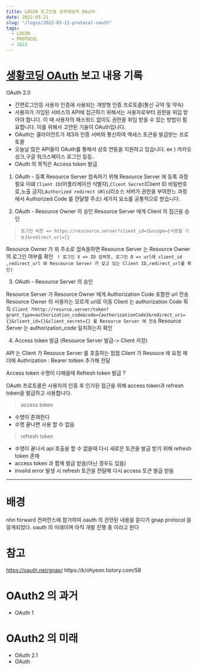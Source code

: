 ```yaml
---
title: LOGIN 로그인을 공부해보자 OAuth
date: 2022-03-21
slug: "/login/2022-03-21-protocol-oauth"
tags:
  - LOGIN
  - PROTOCOL
  - 2022
---
```


#  [생황코딩 OAuth](https://opentutorials.org/course/3405) 보고 내용 기록

OAuth 2.0
  * 간편로그인등 사용자 인증에 사용되는 개방형 인증 프로토콜(통신 규약 및 약속) 
  * 사용자가 가입된 서비스의 API에 접근하기 위해서는 사용자로부터 권한을 위임 받아야 합니다.
    이 때 사용자의 패스워드 없이도 권한을 위임 받을 수 있는 방법이 필요합니다.
    이를 위해서 고안된 기술이 OAuth입니다.
  * OAuth는 클라이언트가 제3자 인증 서버와 통신하여 액세스 토큰을 발급받는 프로토콜
  * 오늘날 많은 API들이 OAuth를 통해서 상호 연동을 지원하고 있습니다.
    ex ) 카카오 싱크,구글 워크스페이스 로그인 등등..
  * OAuth 의 목적은 Access token 발급
  

1. OAuth - 등록
Resource Server 접속하기 위해 Resource Server 에 등록 과정 필요
이떄 `Client ID`(어플리케이션 식별자),`Client Secret`(Client ID 비밀번호로,노출 금지),`Authorized redirect URls`(리소스 서버가 권한을 부여한느 과정에서 Authorized Code 를 전달핳 주소) 세가지 요소를 공통적으로 받습니다.

2. OAuth - Resource Owner 의 승인
Resource Server 에게 Client 의 접근을 승인
 > `로그인 버튼 => https://rescource.server?client_id=1&scope={사용할 기능}&redirect_url={}`

Resource Owner 가 위 주소로 접속을하면
  Resource Server 는 Resource Owner의 로그인 여부를 확인
` ( 로그인 X => ID 입력창, 로그인 O => url에 client_id ,redirect_url 와 Rescource Server 가 갖고 있는 Client ID,redirect_url를 확인)`

3. OAuth - Resource Server 의 승인

  Resource Server 가 Resource Owner 에게 Authorization Code 포함한 url 전송
  Resource Owner 의 사용자는 모르게 url로 이동 Client 는 authorization Code 획득
    `Client 가http://resurce.server/token?grant_type=authorization_code&code={authorizationCode}&redirect_uri={}&client_id={}&client_secret={} 를 Resource Server 에 전송`
  Resource Server 는 authorization_code 일치하는지 확인


4. Access token 발급 (Resource Server 발급-> Client 저장)

API 는 Client 가 Resouce Server 를 호출하는 접점 
Client 가 Resouce 에 요청 헤더에 Authrization : Bearer totken 추가해 전달

Access token 수명이 다해을때 Refresh token 발급 ?

OAuth 프로토콜은 사용자의 인증 후 인가된 접근을 위해
access token과 refresh token을 발급하고 사용합니다.

> access token
* 수명이 존재한다
* 수명 끝나면 사용 할 수 없음

> refresh token
* 수명이 끝나서 api 호출을 할 수 없을때
다시 새로은 토큰을 발급 받기 위해 refresh token 존재
* access token 과 함께 발급 받음(아닌 경우도 있음)
* invalid error 발생 시 refresh 토큰을 전달해 다시 access 토큰 발급 받음


---
# 배경
nhn forward 컨퍼런스에 참가하여 oauth 의 관련된 내용을 듣다가
gnap protocol 을 알게되었다.
oauth 의 미래이며 아직 개발 진행 중 이라고 한다

# 참고
https://oauth.net/gnap/
https://k/ohyeon.tistory.com/58


# OAuth2 의 과거

* OAuth 1

# OAuth2 의 미래

* OAuth 2.1
* OAuth
